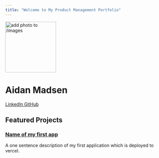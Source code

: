 ```yaml
---
title: "Welcome to My Product Management Portfolio"
---
```


::: {.hero-banner .text-center}

<img src="images/profile.jpg" alt="add photo to /images" class="rounded-circle mb-3" width="160">

<h1>Aidan Madsen</h1>

<a href="https://www.linkedin.com/in/aidan-madsen-51747a329/" class="btn btn-outline-primary btn-sm" target="_blank">
  <i class="fab fa-linkedin"></i> LinkedIn
</a>
<a href="https://github.com/aidanmad737" class="btn btn-outline-primary btn-sm" target="_blank">
  <i class="fab fa-github"></i> GitHub
</a>

:::

## Featured Projects

::: {.g-col-12 .g-col-md-6 .card}

### [Name of my first app](projects/project-1.qmd)
A one sentence description of my first application which is deployed to vercel. 

:::

